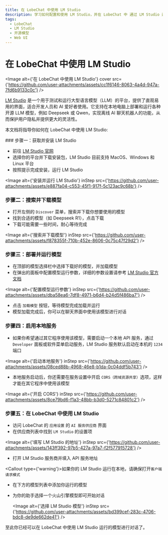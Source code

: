 ```yaml
---
title: 在 LobeChat 中使用 LM Studio
description: 学习如何配置和使用 LM Studio，并在 LobeChat 中 通过 LM Studio 运行 AI 模型进行对话。
tags:
  - LobeChat
  - LM Studio
  - 开源模型
  - Web UI
---
```


# 在 LobeChat 中使用 LM Studio

<Image alt={'在 LobeChat 中使用 LM Studio'} cover src={'https://github.com/user-attachments/assets/cc1f6146-8063-4a4d-947a-7fd6b9133c0c'} />

[LM Studio](https://lmstudio.ai/) 是一个用于测试和运行大型语言模型（LLM）的平台，提供了直观易用的界面，适合开发人员和 AI 爱好者使用。它支持在本地电脑上部署和运行各种开源 LLM 模型，例如 Deepseek 或 Qwen，实现离线 AI 聊天机器人的功能，从而保护用户隐私并提供更大的灵活性。

本文档将指导你如何在 LobeChat 中使用 LM Studio:

<Steps>
  ### 步骤一：获取并安装 LM Studio

  - 前往 [LM Studio 官网](https://lmstudio.ai/)
  - 选择你的平台并下载安装包，LM Studio 目前支持 MacOS、Windows 和 Linux 平台
  - 按照提示完成安装，运行 LM Studio

  <Image alt={'安装并运行 LM Studio'} inStep src={'https://github.com/user-attachments/assets/e887fa04-c553-45f1-917f-5c123ac9c68b'} />

  ### 步骤二：搜索并下载模型

  - 打开左侧的 `Discover` 菜单，搜索并下载你想要使用的模型
  - 找到合适的模型（如 Deepseek R1），点击下载
  - 下载可能需要一些时间，耐心等待完成

  <Image alt={'搜索并下载模型'} inStep src={'https://github.com/user-attachments/assets/f878355f-710b-452e-8606-0c75c47f29d2'} />

  ### 步骤三：部署并运行模型

  - 在顶部的模型选择栏中选择下载好的模型，并加载模型
  - 在弹出的面板中配置模型运行参数，详细的参数设置请参考 [LM Studio 官方文档](https://lmstudio.ai/docs)

  <Image alt={'配置模型运行参数'} inStep src={'https://github.com/user-attachments/assets/dba58ea6-7df8-4971-b6d4-b24d5f486ba7'} />

  - 点击 `加载模型` 按钮，等待模型完成加载并运行
  - 模型加载完成后，你可以在聊天界面中使用该模型进行对话

  ### 步骤四：启用本地服务

  - 如果你希望通过其它程序使用该模型，需要启动一个本地 API 服务，通过 `Developer` 面板或软件菜单启动服务，LM Studio 服务默认启动在本机的 `1234` 端口

  <Image alt={'启动本地服务'} inStep src={'https://github.com/user-attachments/assets/08ced88b-4968-46e8-b1da-0c04ddf5b743'} />

  - 本地服务启动后，你还需要在服务设置中开启 `CORS（跨域资源共享）`选项，这样才能在其它程序中使用该模型

  <Image alt={'开启 CORS'} inStep src={'https://github.com/user-attachments/assets/8ce79bd6-f1a3-48bb-b3d0-5271c84801c2'} />

  ### 步骤五：在 LobeChat 中使用 LM Studio

  - 访问 LobeChat 的 `应用设置` 的 `AI 服务供应商` 界面
  - 在供应商列表中找到 `LM Studio` 的设置项

  <Image alt={'填写 LM Studio 的地址'} inStep src={'https://github.com/user-attachments/assets/143ff392-97b5-427a-97a7-f2f577915728'} />

  - 打开 LM Studio 服务商并填入 API 服务地址

  <Callout type={'warning'}>如果你的 LM Studio 运行在本地，请确保打开`客户端请求模式`</Callout>

  - 在下方的模型列表中添加你运行的模型
  - 为你的助手选择一个火山引擎模型即可开始对话

    <Image alt={'选择 LM Studio 模型'} inStep src={'https://github.com/user-attachments/assets/bd399cef-283c-4706-bdc8-de9de662de41'} />
</Steps>

至此你已经可以在 LobeChat 中使用 LM Studio 运行的模型进行对话了。
